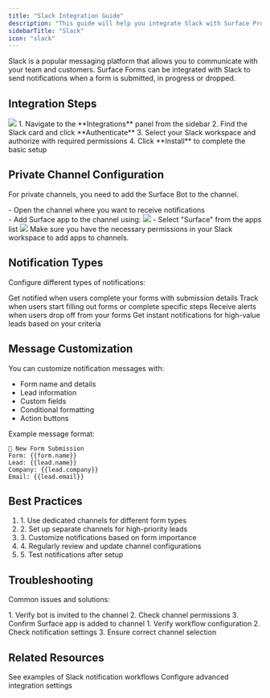 ```yaml
---
title: "Slack Integration Guide"
description: "This guide will help you integrate Slack with Surface Products"
sidebarTitle: "Slack"
icon: "slack"
---
```


Slack is a popular messaging platform that allows you to communicate with your team and customers. Surface Forms can be integrated with Slack to send notifications when a form is submitted, in progress or dropped.

## Integration Steps

<Frame caption="Slack Integration">
    <img src="/images/integrations/slack/1.png" />
</Frame>

<Steps>
  1. Navigate to the **Integrations** panel from the sidebar
  2. Find the Slack card and click **Authenticate**
  3. Select your Slack workspace and authorize with required permissions
  4. Click **Install** to complete the basic setup
</Steps>

## Private Channel Configuration

For private channels, you need to add the Surface Bot to the channel.

<Steps>
  - Open the channel where you want to receive notifications <br/>
  - Add Surface app to the channel using:
    <Frame caption="Add Surface app to the channel">
        <img src="/images/integrations/slack/2.png" />
    </Frame>
  - Select "Surface" from the apps list
    <Frame caption="Select Surface app">
        <img src="/images/integrations/slack/3.png" />
    </Frame>
</Steps>

<Note>
  Make sure you have the necessary permissions in your Slack workspace to add apps to channels.
</Note>

## Notification Types

Configure different types of notifications:

<CardGroup cols={2}>
  <Card title="Form Submissions" icon="paper-plane">
    Get notified when users complete your forms with submission details
  </Card>
  
  <Card title="Form Progress" icon="spinner">
    Track when users start filling out forms or complete specific steps
  </Card>
  
  <Card title="Form Abandonment" icon="user-xmark">
    Receive alerts when users drop off from your forms
  </Card>
  
  <Card title="Lead Alerts" icon="bell">
    Get instant notifications for high-value leads based on your criteria
  </Card>
</CardGroup>

## Message Customization

You can customize notification messages with:
- Form name and details
- Lead information
- Custom fields
- Conditional formatting
- Action buttons

Example message format:
```
📝 New Form Submission
Form: {{form.name}}
Lead: {{lead.name}}
Company: {{lead.company}}
Email: {{lead.email}}
```

## Best Practices

<Card title="Tips for Slack Integration">
<ol>
  <li>1. Use dedicated channels for different form types</li>
  <li>2. Set up separate channels for high-priority leads</li>
  <li>3. Customize notifications based on form importance</li>
  <li>4. Regularly review and update channel configurations</li>
  <li>5. Test notifications after setup</li>
</ol>
</Card>

## Troubleshooting

Common issues and solutions:

<AccordionGroup>
  <Accordion title="Bot Not Posting">
    1. Verify bot is invited to the channel
    2. Check channel permissions
    3. Confirm Surface app is added to channel
  </Accordion>
  
  <Accordion title="Missing Notifications">
    1. Verify workflow configuration
    2. Check notification settings
    3. Ensure correct channel selection
  </Accordion>
</AccordionGroup>

## Related Resources

<CardGroup>
  <Card title="Workflow Examples" icon="diagram-project" href="/workflows/examples">
    See examples of Slack notification workflows
  </Card>
  
  <Card title="Integration Settings" icon="gear" href="/integrations/settings">
    Configure advanced integration settings
  </Card>
</CardGroup>
